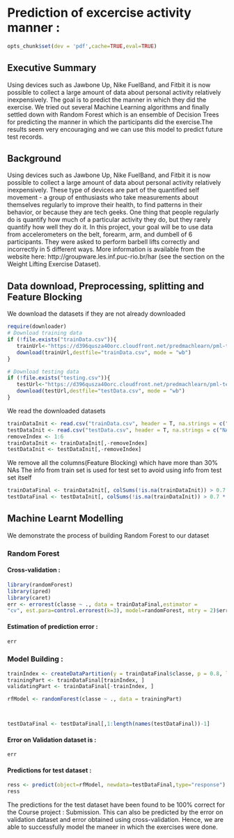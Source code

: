 Prediction of excercise activity manner :
========================================================
```r
opts_chunk$set(dev = 'pdf',cache=TRUE,eval=TRUE)
```

## Executive Summary
Using devices such as Jawbone Up, Nike FuelBand, and Fitbit it is now possible to collect a large amount of data about personal activity relatively inexpensively. The goal is to predict the manner in which they did the exercise. We tried out several Machine Learning algorithms and finally settled down with Random Forest which is an ensemble of Decision Trees for predicting the manner in which the participants did the exercise.The results seem very encouraging and we can use this model to predict future test records.

## Background
Using devices such as Jawbone Up, Nike FuelBand, and Fitbit it is now possible to collect a large amount of data about personal activity relatively inexpensively. These type of devices are part of the quantified self movement - a group of enthusiasts who take measurements about themselves regularly to improve their health, to find patterns in their behavior, or because they are tech geeks. One thing that people regularly do is quantify how much of a particular activity they do, but they rarely quantify how well they do it. In this project, your goal will be to use data from accelerometers on the belt, forearm, arm, and dumbell of 6 participants. They were asked to perform barbell lifts correctly and incorrectly in 5 different ways. More information is available from the website here: http://groupware.les.inf.puc-rio.br/har (see the section on the Weight Lifting Exercise Dataset). 

## Data download, Preprocessing, splitting and Feature Blocking

We download the datasets if they are not already downloaded
```r

require(downloader)
# Download training data
if (!file.exists("trainData.csv")){
   trainUrl<-"https://d396qusza40orc.cloudfront.net/predmachlearn/pml-training.csv"
   download(trainUrl,destfile="trainData.csv", mode = "wb")
}

# Download testing data
if (!file.exists("testing.csv")){
   testUrl<-"https://d396qusza40orc.cloudfront.net/predmachlearn/pml-testing.csv"
   download(testUrl,destfile="testData.csv", mode = "wb")
}
```

We read the downloaded datasets
```r
trainDataInit <- read.csv("trainData.csv", header = T, na.strings = c("NA", ""))
testDataInit <- read.csv("testData.csv", header = T, na.strings = c("NA", ""))
removeIndex <- 1:6
trainDataInit <- trainDataInit[,-removeIndex]
testDataInit <- testDataInit[,-removeIndex]
```

We remove all the columns(Feature Blocking) which have more than 30% NAs 
The info from train set is used for test set to avoid using info from test set itself
```r
trainDataFinal <- trainDataInit[, colSums(!is.na(trainDataInit)) > 0.7 * nrow(trainDataInit)]
testDataFinal <- testDataInit[, colSums(!is.na(trainDataInit)) > 0.7 * nrow(trainDataInit)]
```

## Machine Learnt Modelling
We demonstrate the process of building Random Forest to our dataset

### Random Forest

#### Cross-validation :
```r
library(randomForest)
library(ipred)
library(caret)
err <- errorest(classe ~ ., data = trainDataFinal,estimator =
"cv", est.para=control.errorest(k=3), model=randomForest, mtry = 2)$error
```

#### Estimation of prediction error :
```r
err
```

### Model Building :
```r
trainIndex <- createDataPartition(y = trainDataFinal$classe, p = 0.8, list = FALSE)
trainingPart <- trainDataFinal[trainIndex, ]
validatingPart <- trainDataFinal[-trainIndex, ]  

rfModel <- randomForest(classe ~ ., data = trainingPart)



testDataFinal <- testDataFinal[,1:length(names(testDataFinal))-1]

```

#### Error on Validation dataset is :

```r
err
```

#### Predictions for test dataset :

```r
ress <- predict(object=rfModel, newdata=testDataFinal,type="response")
ress
```

The predictions for the test dataset have been found to be 100% correct for the Course project : Submission. This can also be predicted by the error on validation dataset and error obtained using cross-validation. 
Hence, we are able to successfully model the maneer in which the exercises were done.